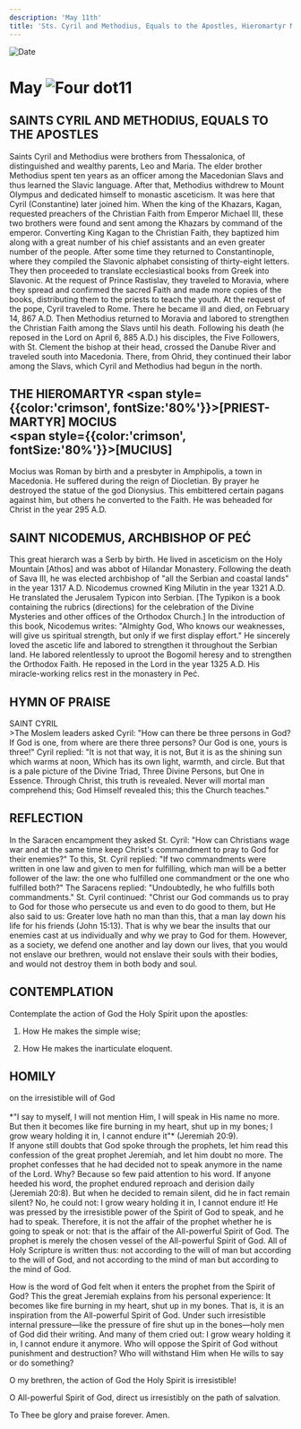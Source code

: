 ```yaml
---
description: 'May 11th'
title: 'Sts. Cyril and Methodius, Equals to the Apostles, Hieromartyr Mocius, St. Nicodemus of Peć'
---
```


<CustomPaginator />
<RunningHead />

<Image src="/title-imprint.png" height={68} width={50} alt="Date" className="title-imprint"/>

# <div id="date">May <Image className="four-dot" src="/four-dot.png" height={15} width={15} alt="Four dot" />11</div>

## SAINTS CYRIL AND METHODIUS, EQUALS TO THE APOSTLES

Saints Cyril and Methodius were brothers from Thessalonica, of distinguished and wealthy parents, Leo and Maria. The elder brother Methodius spent ten years as an officer among the Macedonian Slavs and thus learned the Slavic language. After that, Methodius withdrew to Mount Olympus and dedicated himself to monastic asceticism. It was here that Cyril (Constantine) later joined him. When the king of the Khazars, Kagan, requested preachers of the Christian Faith from Emperor Michael III, these two brothers were found and sent among the Khazars by command of the emperor. Converting King Kagan to the Christian Faith, they baptized him along with a great number of his chief assistants and an even greater number of the people. After some time they returned to Constantinople, where they compiled the Slavonic alphabet consisting of thirty-eight letters. They then proceeded to translate ecclesiastical books from Greek into Slavonic. At the request of Prince Rastislav, they traveled to Moravia, where they spread and confirmed the sacred Faith and made more copies of the books, distributing them to the priests to teach the youth. At the request of the pope, Cyril traveled to Rome. There he became ill and died, on February 14, 867 A.D. Then Methodius returned to Moravia and labored to strengthen the Christian Faith among the Slavs until his death. Following his death (he reposed in the Lord on April 6, 885 A.D.) his disciples, the Five Followers, with St. Clement the bishop at their head, crossed the Danube River and traveled south into Macedonia. There, from Ohrid, they continued their labor among the Slavs, which Cyril and Methodius had begun in the north.

## THE HIEROMARTYR <span style={{color:'crimson', fontSize:'80%'}}>[PRIEST-MARTYR]</span> MOCIUS <br /><span style={{color:'crimson', fontSize:'80%'}}>[MUCIUS]</span>

Mocius was Roman by birth and a presbyter in Amphipolis, a town in Macedonia. He suffered during the reign of Diocletian. By prayer he destroyed the statue of the god Dionysius. This embittered certain pagans against him, but others he converted to the Faith. He was beheaded for Christ in the year 295 A.D.

## SAINT NICODEMUS, ARCHBISHOP OF PEĆ

This great hierarch was a Serb by birth. He lived in asceticism on the Holy Mountain [Athos] and was abbot of Hilandar Monastery. Following the death of Sava III, he was elected archbishop of "all the Serbian and coastal lands" in the year 1317 A.D. Nicodemus crowned King Milutin in the year 1321 A.D. He translated the Jerusalem Typicon into Serbian. [The Typikon is a book containing the rubrics (directions) for the celebration of the Divine Mysteries and other offices of the Orthodox Church.] In the introduction of this book, Nicodemus writes: "Almighty God, Who knows our weaknesses, will give us spiritual strength, but only if we first display effort." He sincerely loved the ascetic life and labored to strengthen it throughout the Serbian land. He labored relentlessly to uproot the Bogomil heresy and to strengthen the Orthodox Faith. He reposed in the Lord in the year 1325 A.D. His miracle-working relics rest in the monastery in Peć.


## HYMN OF PRAISE
<div style={{textAlign:'center', color:'crimson', fontWeight:'bold'}}>
SAINT CYRIL
</div>
>The Moslem leaders asked Cyril:  
"How can there be three persons in God?  
If God is one, from where are there three persons?  
Our God is one, yours is three!"  
Cyril replied: "It is not that way, it is not,  
But it is as the shining sun which warms at noon,  
Which has its own light, warmth, and circle.  
But that is a pale picture of the Divine Triad,  
Three Divine Persons, but One in Essence.  
Through Christ, this truth is revealed.  
Never will mortal man comprehend this;  
God Himself revealed this; this the Church teaches."  


## REFLECTION

In the Saracen encampment they asked St. Cyril: "How can Christians wage war and at the same time keep Christ's commandment to pray to God for their enemies?" To this, St. Cyril replied: "If two commandments were written in one law and given to men for fulfilling, which man will be a better follower of the law: the one who fulfilled one commandment or the one who fulfilled both?" The Saracens replied: "Undoubtedly, he who fulfills both commandments." St. Cyril continued: "Christ our God commands us to pray to God for those who persecute us and even to do good to them, but He also said to us: Greater love hath no man than this, that a man lay down his life for his friends (John 15:13). That is why we bear the insults that our enemies cast at us individually and why we pray to God for them. However, as a society, we defend one another and lay down our lives, that you would not enslave our brethren, would not enslave their souls with their bodies, and would not destroy them in both body and soul.


## CONTEMPLATION

Contemplate the action of God the Holy Spirit upon the apostles:

1. How He makes the simple wise;

2. How He makes the inarticulate eloquent.


## HOMILY
<div style={{textAlign:'center', color:'crimson', fontWeight:'bold'}}>
on the irresistible will of God
</div><br />
<div style={{textAlign:'right'}}>
*"I say to myself, I will not mention Him, I will speak in His name no more. But then it becomes like fire burning in my heart, shut up in my bones; I grow weary holding it in, I cannot endure it"* (Jeremiah 20:9).
</div>
If anyone still doubts that God spoke through the prophets, let him read this confession of the great prophet Jeremiah, and let him doubt no more. The prophet confesses that he had decided not to speak anymore in the name of the Lord. Why? Because so few paid attention to his word. If anyone heeded his word, the prophet endured reproach and derision daily (Jeremiah 20:8). But when he decided to remain silent, did he in fact remain silent? No, he could not: I grow weary holding it in, I cannot endure it! He was pressed by the irresistible power of the Spirit of God to speak, and he had to speak. Therefore, it is not the affair of the prophet whether he is going to speak or not: that is the affair of the All-powerful Spirit of God. The prophet is merely the chosen vessel of the All-powerful Spirit of God. All of Holy Scripture is written thus: not according to the will of man but according to the will of God, and not according to the mind of man but according to the mind of God.

How is the word of God felt when it enters the prophet from the Spirit of God? This the great Jeremiah explains from his personal experience: It becomes like fire burning in my heart, shut up in my bones. That is, it is an inspiration from the All-powerful Spirit of God. Under such irresistible internal pressure—like the pressure of fire shut up in the bones—holy men of God did their writing. And many of them cried out: I grow weary holding it in, I cannot endure it anymore. Who will oppose the Spirit of God without punishment and destruction? Who will withstand Him when He wills to say or do something?

O my brethren, the action of God the Holy Spirit is irresistible!

O All-powerful Spirit of God, direct us irresistibly on the path of salvation.

To Thee be glory and praise forever. Amen.

